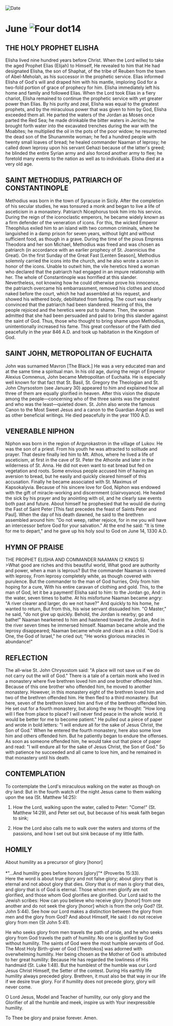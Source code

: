 
<RunningHead />
<Image src="/title-imprint.png" height={68} width={50} alt="Date" className="title-imprint"/>

# <div id="date">June <Image className="four-dot" src="/four-dot.png" height={15} width={15} alt="Four dot" />14</div>

## THE HOLY PROPHET ELISHA

Elisha lived nine hundred years before Christ. When the Lord willed to take the aged Prophet Elias (Elijah) to Himself, He revealed to him that He had designated Elisha, the son of Shaphat, of the tribe of Reuben from the town of Abel-Meholah, as his successor in the prophetic service. Elias informed Elisha of God's will and draped him with his mantle, imploring God for a two-fold portion of grace of prophecy for him. Elisha immediately left his home and family and followed Elias. When the Lord took Elias in a fiery chariot, Elisha remained to continue the prophetic service with yet greater power than Elias. By his purity and zeal, Elisha was equal to the greatest prophets, and by the miraculous power that was given to him by God, Elisha exceeded them all. He parted the waters of the Jordan as Moses once parted the Red Sea; he made drinkable the bitter waters in Jericho; he brought forth water into the excavated trenches during the war with the Moabites; he multiplied the oil in the pots of the poor widow; he resurrected the dead son of the Shunammite woman; he fed a hundred people with twenty small loaves of bread; he healed commander Naaman of leprosy; he called down leprosy upon his servant Gehazi because of the latter's greed; he blinded the entire Syrian army and also forced another army to flee; he foretold many events to the nation as well as to individuals. Elisha died at a very old age.

## SAINT METHODIUS, PATRIARCH OF CONSTANTINOPLE

Methodius was born in the town of Syracuse in Sicily. After the completion of his secular studies, he was tonsured a monk and began to live a life of asceticism in a monastery. Patriarch Nicephorus took him into his service. During the reign of the iconoclastic emperors, he became widely known as a firm defender of the veneration of icons. For this, the wicked Emperor Theophilus exiled him to an island with two common criminals, where he languished in a damp prison for seven years, without light and without sufficient food, as though in a grave. During the time of the pious Empress Theodora and her son Michael, Methodius was freed and was chosen as patriarch (in accordance with an earlier prophecy of St. Joannicius the Great). On the first Sunday of the Great Fast [Lenten Season], Methodius solemnly carried the icons into the church, and he also wrote a canon in honor of the icons. Unable to outwit him, the vile heretics hired a woman who declared that the patriarch had engaged in an impure relationship with her. The whole of Constantinople was horrified at this slander. Nevertheless, not knowing how he could otherwise prove his innocence, the patriarch overcame his embarrassment, removed his clothes and stood naked before the court, which he had assembled at his request, and showed his withered body, debilitated from fasting. The court was clearly convinced that the patriarch had been slandered. Hearing of this, the people rejoiced and the heretics were put to shame. Then, the woman admitted that she had been persuaded and paid to bring this slander against the saint of God. Thus, those who thought to bring shame upon Methodius, unintentionally increased his fame. This great confessor of the Faith died peacefully in the year 846 A.D. and took up habitation in the Kingdom of God.

## SAINT JOHN, METROPOLITAN OF EUCHAITA

John was surnamed Mavron [The Black.] He was a very educated man and at the same time a spiritual man. In his old age, during the reign of Emperor Alexius Comnenus, John became Metropolitan of Euchaita. He is especially well known for that fact that St. Basil, St. Gregory the Theologian and St. John Chyrsostom (see January 30) appeared to him and explained how all three of them are equally glorified in heaven. After this vision the dispute among the people—concerning who of the three saints was the greatest and who was the least—quieted down. St. John also wrote the famous Canon to the Most Sweet Jesus and a canon to the Guardian Angel as well as other beneficial writings. He died peacefully in the year 1100 A.D.

## VENERABLE NIPHON

Niphon was born in the region of Argyrokastron in the village of Lukov. He was the son of a priest. From his youth he was attracted to solitude and prayer. That desire finally led him to Mt. Athos, where he lived a life of asceticism, at first in the cave of St. Peter the Athonite and later in the wilderness of St. Anna. He did not even want to eat bread but fed on vegetation and roots. Some envious people accused him of having an aversion to bread, but he easily and quickly cleared himself of this accusation. Finally he became associated with St. Maximus of Kapsokalyvia. Because of his sincere love for God, Niphon was endowed with the gift of miracle-working and discernment (clairvoyance). He healed the sick by his prayer and by anointing with oil, and he clearly saw events both past and future. About himself he prophesied that he would die during the Fast of Saint Peter [This fast precedes the feast of Saints Peter and Paul]. When the day of his death dawned, he said to the brethren assembled around him: "Do not weep, rather rejoice, for in me you will have an intercessor before God for your salvation." At the end he said: "It is time for me to depart," and he gave up his holy soul to God on June 14, 1330 A.D.


## HYMN OF PRAISE
<div style={{textAlign:'center', color:'crimson', fontWeight:'bold'}}>
THE PROPHET ELISHA AND COMMANDER NAAMAN (2 KINGS 5)
</div>
>What good are riches and this beautiful world,  
What good are authority and power, when a man is leprous?  
But the commander Naaman is covered with leprosy,  
From leprosy completely white, as though covered with purulence.  
But the commander to the man of God hurries,  
Only from him hoping for a cure,  
With his entire caravan of clothing and gold.  
This, to the man of God, let it be a payment!  
Elisha said to him: to the Jordan go,  
And in the water, seven times to bathe.  
At his misfortune Naaman became angry:  
"A river clearer and larger, do we not have?"  
And quickly to his home, he wanted to return,  
But from this, his wise servant dissuaded him.  
"O Master," he said, "do not give up quickly.  
Behold, the Jordan is nearby; go and bathe!"  
Naaman hearkened to him and hastened toward the Jordan,  
And in the river seven times he immersed himself.  
Naaman became whole and the leprosy disappeared;  
Naaman became whole and clean as a child.  
"God is One, the God of Israel," he cried out;  
"He works glorious miracles in abundance!"  

## REFLECTION

The all-wise St. John Chrysostom said: "A place will not save us if we do not carry out the will of God." There is a tale of a certain monk who lived in a monastery where five brethren loved him and one brother offended him. Because of this one brother who offended him, he moved to another monastery. However, in this monastery eight of the brethren loved him and two of the brethren offended him. He then fled to a third monastery. But here, seven of the brethren loved him and five of the brethren offended him. He set out for a fourth monastery, but along the way he thought: "How long will I flee from place to place? I will never find peace in the whole world. It would be better for me to become patient." He pulled out a piece of paper and wrote in bold letters: "I will endure all for the sake of Jesus Christ, the Son of God." When he entered the fourth monastery, here also some love him and others offended him. But he patiently began to endure the offenses. As soon as someone offended him, he would take out that piece of paper and read: "I will endure all for the sake of Jesus Christ, the Son of God." So with patience he succeeded and all came to love him, and he remained in that monastery until his death.

## CONTEMPLATION

To contemplate the Lord's miraculous walking on the water as though on dry land: But in the fourth watch of the night Jesus came to them walking upon the sea (St. Matthew 14:25):

1. How the Lord, walking upon the water, called to Peter: "Come!" (St. Matthew 14:29), and Peter set out, but because of his weak faith began to sink;

2. How the Lord also calls me to walk over the waters and storms of the passions, and how I set out but sink because of my little faith.


## HOMILY
<div style={{textAlign:'center', color:'crimson', fontWeight:'bold'}}>
About humility as a precursor of glory [honor]
</div>
<br />
<div style={{textAlign:'right'}}>
*"…And humility goes before honors [glory]"* (Proverbs 15:33).
</div>
Here the word is about true glory and not false glory; about glory that is eternal and not about glory that dies. Glory that is of man is glory that dies, and glory that is of God is eternal. Those whom men glorify are not glorified, and those whom God glorifies are glorified. Our Lord said to the Jewish scribes: How can you believe who receive glory [honor] from one another and do not seek the glory [honor] which is from the only God? (St. John 5:44). See how our Lord makes a distinction between the glory from men and the glory from God? And about Himself, He said: I do not receive glory from men (St John 5:41).

He who seeks glory from men travels the path of pride, and he who seeks glory from God travels the path of humility. No one is glorified by God without humility. The saints of God were the most humble servants of God. The Most Holy Birth-giver of God [Theotokos] was adorned with overwhelming humility. Her being chosen as the Mother of God is attributed to her great humility: Because He has regarded the lowliness of His handmaid (St. Luke 1:48). But the humblest of the humble was our Lord Jesus Christ Himself, the Setter of the contest. During His earthly life humility always preceded glory. Brethren, it must also be that way in our life if we desire true glory. For if humility does not precede glory, glory will never come.

O Lord Jesus, Model and Teacher of humility, our only glory and the Glorifier of all the humble and meek, inspire us with Your inexpressible humility.

To Thee be glory and praise forever. Amen.
